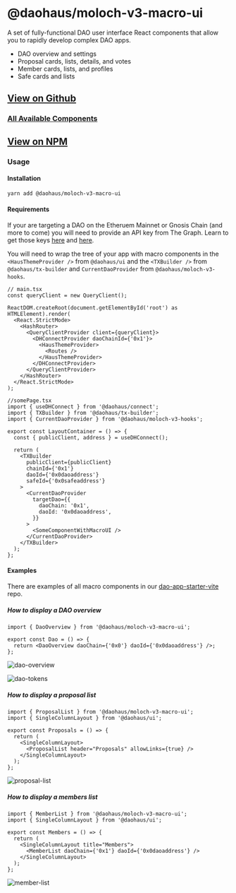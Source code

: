 # @daohaus/moloch-v3-macro-ui

A set of fully-functional DAO user interface React components that allow you to rapidly develop complex DAO apps.

- DAO overview and settings
- Proposal cards, lists, details, and votes
- Member cards, lists, and profiles
- Safe cards and lists

## [View on Github](https://github.com/HausDAO/monorepo/tree/develop/libs/moloch-v3-macro-ui)

### [All Available Components](https://github.com/HausDAO/monorepo/tree/develop/libs/moloch-v3-macro-ui/src/components)

## [View on NPM](https://www.npmjs.com/package/@daohaus/moloch-v3-macro-ui)

### Usage

#### Installation

```bash
yarn add @daohaus/moloch-v3-macro-ui
```

#### Requirements

If your are targeting a DAO on the Etheruem Mainnet or Gnosis Chain (and more to come) you will need to provide an API key from The Graph. Learn to get those keys [here](https://thegraph.com/docs/en/querying/managing-api-keys/) and [here](https://thegraph.com/studio/apikeys/).

You will need to wrap the tree of your app with macro components in the `<HausThemeProvider />` from `@daohaus/ui` and the `<TXBuilder />` from `@daohaus/tx-builder` and `CurrentDaoProvider` from `@daohaus/moloch-v3-hooks`.

```tsx
// main.tsx
const queryClient = new QueryClient();

ReactDOM.createRoot(document.getElementById('root') as HTMLElement).render(
  <React.StrictMode>
    <HashRouter>
      <QueryClientProvider client={queryClient}>
        <DHConnectProvider daoChainId={'0x1'}>
          <HausThemeProvider>
            <Routes />
          </HausThemeProvider>
        </DHConnectProvider>
      </QueryClientProvider>
    </HashRouter>
  </React.StrictMode>
);

//somePage.tsx
import { useDHConnect } from '@daohaus/connect';
import { TXBuilder } from '@daohaus/tx-builder';
import { CurrentDaoProvider } from '@daohaus/moloch-v3-hooks';

export const LayoutContainer = () => {
  const { publicClient, address } = useDHConnect();

  return (
    <TXBuilder
      publicClient={publicClient}
      chainId={'0x1'}
      daoId={'0x0daoaddress'}
      safeId={'0x0safeaddress'}
    >
      <CurrentDaoProvider
        targetDao={{
          daoChain: '0x1',
          daoId: '0x0daoaddress',
        }}
      >
        <SomeComponentWithMacroUI />
      </CurrentDaoProvider>
    </TXBuilder>
  );
};
```

#### Examples

There are examples of all macro components in our [dao-app-starter-vite](https://github.com/HausDAO/dao-app-starter-vite/tree/main) repo.

##### How to display a DAO overview

```tsx
import { DaoOverview } from '@daohaus/moloch-v3-macro-ui';

export const Dao = () => {
  return <DaoOverview daoChain={'0x0'} daoId={'0x0daoaddress'} />;
};
```

![dao-overview](https://github.com/HausDAO/monorepo/assets/522182/91e2a94e-cc30-4bbb-aaac-f98340aea0c6)

![dao-tokens](https://github.com/HausDAO/monorepo/assets/522182/abf5d808-645b-4756-80f8-2ca06825813f)

##### How to display a proposal list

```tsx
import { ProposalList } from '@daohaus/moloch-v3-macro-ui';
import { SingleColumnLayout } from '@daohaus/ui';

export const Proposals = () => {
  return (
    <SingleColumnLayout>
      <ProposalList header="Proposals" allowLinks={true} />
    </SingleColumnLayout>
  );
};
```

![proposal-list](https://github.com/HausDAO/monorepo/assets/522182/e34b1f86-4599-45ce-b521-557c031bfd1e)

##### How to display a members list

```tsx
import { MemberList } from '@daohaus/moloch-v3-macro-ui';
import { SingleColumnLayout } from '@daohaus/ui';

export const Members = () => {
  return (
    <SingleColumnLayout title="Members">
      <MemberList daoChain={'0x1'} daoId={'0x0daoaddress'} />
    </SingleColumnLayout>
  );
};
```

![member-list](https://github.com/HausDAO/monorepo/assets/522182/6ca15d0d-fed5-417d-9e39-32ae5de6c213)
